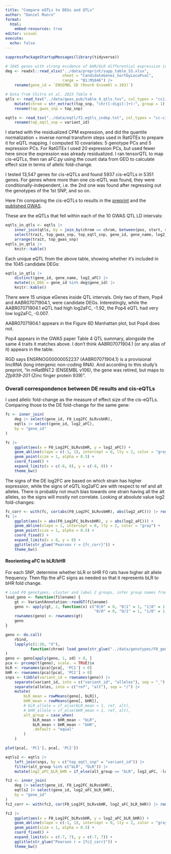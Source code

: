 ```yaml
---
title: "Compare eQTLs to DEGs and QTLs"
author: "Daniel Munro"
format:
  html:
    embed-resources: true
editor: visual
execute:
  echo: false
---
```


```r
suppressPackageStartupMessages(library(tidyverse))

# 1045 genes with strong evidence of bHR/bLR differential expression in F0, and were also present in F2 (Table S3)
deg <- readxl::read_xlsx("../data/preprint/supp_table_S3.xlsx",
                         sheet = "CandidateGenes_SortbyLocoPval",
                         range = "B1:M1046") |>
    rename(gene_id = `ENSEMBL ID (Rnor6 Ensembl v.103)`)

# Data from Chitre et al. 2023 Table 4
qtls <- read_tsv("../data/gwas_pub/table_4_qtls.tsv", col_types = "ccii") |>
    mutate(chrom = str_extract(top_snp, "chr([:digit:]+):", group = 1) |> as.integer()) |>
    rename(top_gwas_snp = top_snp)

eqtls <- read_tsv("../data/eqtl/f2.eqtls_indep.txt", col_types = "cc-cii---------d") |>
    rename(top_eqtl_snp = variant_id)
```

I started with the residualized CPM expression, and did the quantile normalization + inverse normal transform steps used in RatGTEx to prepare it for eQTL mapping. I computed 10 covariates: 5 genotype PCs and 5 expression PCs. For RatGTEx I used 20 expression PCs, but used fewer here since the expression was already residualized. I ran tensorQTL to map cis-eQTLs, then ran aFC.py using the count data from GEO to calculate effect size in terms of allelic fold-change.

I tested 13,547 genes for cis-eQTLs and found 5937 cis-eQTLs in 5351 genes. For genes where more than one cis-eQTL was found, they were conditionally-independent, i.e. the 2nd one was found after regressing out the genotypes of the 1st SNP, and so on.

Here I'm comparing the cis-eQTLs to results in the [preprint](https://www.biorxiv.org/content/10.1101/2022.07.14.500129v3.full) and the [published GWAS](https://www.frontiersin.org/articles/10.3389/fgene.2022.1003074/full).

These are the eQTLs that fell within each of the 10 GWAS QTL LD intervals:

```r
eqtls_in_qtls <- eqtls |>
    inner_join(qtls, by = join_by(chrom == chrom, between(pos, start, stop, bounds = "[]"))) |>
    select(trait, top_gwas_snp, top_eqtl_snp, gene_id, gene_name, log2_aFC) |>
    arrange(trait, top_gwas_snp)
eqtls_in_qtls |>
    knitr::kable()
```

Each unique eQTL from the above table, showing whether it's included in the 1045 candidate DEGs:

```r
eqtls_in_qtls |>
    distinct(gene_id, gene_name, log2_aFC) |>
    mutate(is_DEG = gene_id %in% deg$gene_id) |>
    knitr::kable()
```

There were 15 unique eGenes inside QTL intervals. Only two of them, Pop4 and AABR07071904.1, were candidate DEGs. Interestingly, while the AABR07071904.1 eQTL had high log2aFC, -1.92, the Pop4 eQTL had very low log2aFC, -0.007.

AABR07071904.1 appears in the Figure 6D Manhattan plot, but Pop4 does not.

Pop4 appears in the GWAS paper Table 4 QTL summary, alongside the same 4 traits it matches above. I don't think AABR07071904.1 (or any alias of it) appears in the table.

RGD says ENSRNOG00000052237 (AABR07071904.1) is a provisional lincRNA (long intergenic non-coding RNA). And according to this study's preprint, "in mRatBN7.2 (ENSEMBL v106), the gene was retired, but maps to *Zfp939-201* (Zinc finger protein 939)".

### Overall correspondence between DE results and cis-eQTLs

I used allelic fold-change as the measure of effect size of the cis-eQTLs. Comparing those to the DE fold-change for the same gene:

```r
fc <- inner_join(
    deg |> select(gene_id, F0_Log2FC_bLRvsbHR),
    eqtls |> select(gene_id, log2_aFC),
    by = "gene_id"
)

fc |>
    ggplot(aes(x = F0_Log2FC_bLRvsbHR, y = log2_aFC)) +
    geom_abline(slope = c(-1, 1), intercept = 0, lty = 2, color = "gray") +
    geom_point(size = 1, alpha = 0.5) +
    coord_fixed() +
    expand_limits(x = c(-8, 8), y = c(-8, 8)) +
    theme_bw()
```

The signs of the DE log2FC are based on which strain has higher expression, while the signs of eQTL log2aFC are with respect to ref and alt alleles. There is probably not much bias towards one strain having all the alt alleles, so the signs will mostly not correlate. Looking at absolute value log2 fold-changes:

```r
fc_corr <- with(fc, cor(abs(F0_Log2FC_bLRvsbHR), abs(log2_aFC))) |> round(3)
fc |>
    ggplot(aes(x = abs(F0_Log2FC_bLRvsbHR), y = abs(log2_aFC))) +
    geom_abline(slope = 1, intercept = 0, lty = 2, color = "gray") +
    geom_point(size = 1, alpha = 0.5) +
    coord_fixed() +
    expand_limits(x = 8, y = 8) +
    ggtitle(str_glue("Pearson r = {fc_corr}")) +
    theme_bw()
```

#### Reorienting aFC to bLR/bHR

For each SNP, determine whether bLR or bHR F0 rats have higher alt allele frequency. Then flip the aFC signs as needed so that it represents bLR to bHR fold change.

```r
# Load F0 genotypes, cluster and label 2 groups, infer group names from correlation to DE fc
load_geno <- function(filename) {
    gt <- VariantAnnotation::readGT(filename)
    geno <- apply(gt, 2, function(x) c("0|0" = 0, "0|1" = 1, "1|0" = 1, "1|1" = 2,
                                       "0/0" = 0, "0/1" = 1, "1/0" = 1, "1/1" = 2)[x])
    rownames(geno) <- rownames(gt)
    geno
}

geno <- do.call(
    rbind,
    lapply(c(1:20, "X"),
           function(chrom) load_geno(str_glue("../data/genotypes/F0_genotypes/chr{chrom}_flt.vcf.gz")))
)
geno <- geno[apply(geno, 1, sd) > 0, ]
pca <- prcomp(t(geno), scale. = TRUE)$x
bLR <- rownames(pca)[pca[, 'PC1'] < 0]
bHR <- rownames(pca)[pca[, 'PC1'] > 0]
snps <- tibble(variant_id = rownames(geno)) |>
    separate(variant_id, into = c("variant_id", "alleles"), sep = "_") |>
    separate(alleles, into = c("ref", "alt"), sep = "/") |>
    mutate(
        bLR_mean = rowMeans(geno[, bLR]),
        bHR_mean = rowMeans(geno[, bHR]),
        # bLR_allele = if_else(bLR_mean < 1, ref, alt),
        # bHR_allele = if_else(bHR_mean < 1, ref, alt),
        alt_group = case_when(
            bLR_mean > bHR_mean ~ "bLR",
            bLR_mean < bHR_mean ~ "bHR",
            .default = "equal"
        )
    )
```

```r
plot(pca[, 'PC1'], pca[, 'PC2'])
```

```r
eqtls2 <- eqtls |>
    left_join(snps, by = c("top_eqtl_snp" = "variant_id")) |>
    filter(alt_group %in% c("bLR", "bLR")) |>
    mutate(log2_aFC_bLR_bHR = if_else(alt_group == "bLR", log2_aFC, -log2_aFC))

fc2 <- inner_join(
    deg |> select(gene_id, F0_Log2FC_bLRvsbHR),
    eqtls2 |> select(gene_id, log2_aFC_bLR_bHR),
    by = "gene_id"
)
fc2_corr <- with(fc2, cor(F0_Log2FC_bLRvsbHR, log2_aFC_bLR_bHR)) |> round(3)

fc2 |>
    ggplot(aes(x = F0_Log2FC_bLRvsbHR, y = log2_aFC_bLR_bHR)) +
    geom_abline(slope = c(-1, 1), intercept = 0, lty = 2, color = "gray") +
    geom_point(size = 1, alpha = 0.5) +
    coord_fixed() +
    expand_limits(x = c(-7, 7), y = c(-7, 7)) +
    ggtitle(str_glue("Pearson r = {fc2_corr}")) +
    theme_bw()
```
